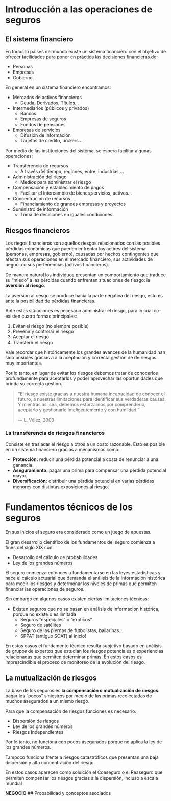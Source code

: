 <!------------------------------------------------------------------------------------------------->
# Introducción a las operaciones de seguros

<!------------------------------------------------------------------------------------------------->
## El sistema financiero

En todos lo paises del mundo existe un sistema financiero con el objetivo de ofrecer facilidades 
para poner en práctica las decisiones financieras de:

  - Personas
  - Empresas
  - Gobierno.
  
En general en un sistema financiero encontramos: 

- Mercados de activos financieros
  - Deuda, Derivados, Títulos…
- Intermediarios (públicos y privados)
  - Bancos
  - Empresas de seguros
  - Fondos de pensiones
- Empresas de servicios
  - Difusión de información
  - Tarjetas de crédito, brokers…
  
Por medio de las instituciones del sistema, se espera facilitar algunas operaciones:

- Transferencia de recursos
  - A través del tiempo, regiones, entre, industrias,…
- Administración del riesgo
  - Medios para administrar el riesgo
- Compensación y establecimiento de pagos
  - Facilitar el intercambio de bienes,servicios, activos…
- Concentración de recursos
  - Financiamiento de grandes empresas y proyectos
- Suministro de información
  - Toma de decisiones en iguales condiciones

<!------------------------------------------------------------------------------------------------->
## Riesgos financieros

Los riegos financieros son aquellos riesgos relacionados con las posibles pérdidas económicas que
pueden enfrentar los actires del sistema (personas, empresas, gobierno), causadas por hechos 
contingentes que afectan sus operaciones en el mercado financiero, sus actividades de negocio o
sus pertenencias (activos financieros).

De manera natural los individuos presentan un comportamiento que traduce su "miedo" a las pérdidas 
cuando enfrentan situaciones de riesgo: la **aversión al riesgo**. 

La aversión al riesgo se produce hacia la parte negativa del riesgo, esto es ante la posibilidad de 
pérdidas financieras.

Ante estas situaciones es necesario administrar el riesgo, para lo cual co-existen cuatro formas 
principales:

1. Evitar el riesgo (no siempre posible)
2. Prevenir y controlar el riesgo
3. Aceptar el riesgo
4. Transferir el riesgo

Vale recordar que históricamente los grandes avances de la humanidad han sido posibles gracias a
a la aceptación y correcta gestión de de riesgos muy importantes. 

Por lo tanto, en lugar de evitar los riesgos debemos tratar de conocerlos profundamente para 
aceptarlos y poder aprovechar las oportunidades que brinda su correcta gestión.

> "El riesgo existe gracias a nuestra humana
incapacidad de conocer el futuro, a nuestras
limitaciones para identificar sus verdaderas
causas. Y mientras así sea, debemos
esforzarnos por comprenderlo, aceptarlo y
gestionarlo inteligentemente y con humildad."
>
> --- L. Vélez, 2003

<!------------------------------------------------------------------------------------------------->
### La transferencia de riesgos financieros

Consiste en trasladar el riesgo a otros a un costo razonable. Esto es posible en un sistema 
financiero gracias a mecanismos como:

- **Protección:** reducir una pérdida potencial a costa de renunciar a una ganancia.
- **Aseguramiento:**  pagar una prima para compensar una pérdida potencial mayor.
- **Diversificación:** distribuir una pérdida potencial en varias pérdidas menores con distintas 
exposiciones al riesgo.

<!------------------------------------------------------------------------------------------------->
# Fundamentos técnicos de los seguros

En sus inicios el seguro era considerado como un juego de apuestas.

El gran desarrollo científico de los fundamentos del seguro comienza a fines del siglo XIX con:

- Desarrollo del cálculo de probabilidades
- Ley de los grandes números

El seguro comienza entonces a fundamentarse en las leyes estadísticas y nace el cálculo actuarial
que demanda el análisis de la información histórica para medir los riesgos y determonar los niveles 
de primas que permiten financiar las oparaciones de seguros.

Sin embargo en algunos casos existen ciertas limitaciones técnicas:

- Existen seguros que no se basan en análisis de información histórica, porque no existe o es limitada
  - Seguros “especiales” o “exóticos”
  - Seguro de satélites
  - Seguro de las piernas de futbolistas, bailarinas…
  - SPPAT (antiguo SOAT) al inicio!

En estos casos el fundamento técnico resulta subjetivo basado en análisis de grupos de expertos que
estudian los riesgos potenciales o experiencias relacionadas que permiten determinar primas.
En estos casos es imprescindible el proceso de monitoreo de la evolución del riesgo.

## La mutualización de riesgos

La base de los seguros es **la compensación o mutualización de riesgos**: pagar los “pocos” 
siniestros por medio de las primas recolectadas de muchos asegurados a un mismo riesgo.

Para que la compensación de riesgos funciones es necesario:

- Dispersión de riesgos
- Ley de los grandes números
- Riesgos independientes

Por lo tanto, no funciona con pocos asegurados porque no aplica la ley de los grandes números.

Tampoco funciona frente a riesgos catastróficos que presentan una baja dispersión y alta concentración
del riesgo.

En estos casos aparecen como soluición el Coaseguro o el Reaseguro que permiten compensar los riesgos
gracias a la dispersión, incluso a escala mundial

**NEGOCIO**
<!------------------------------------------------------------------------------------------------->
## Probabilidad y conceptos asociados

